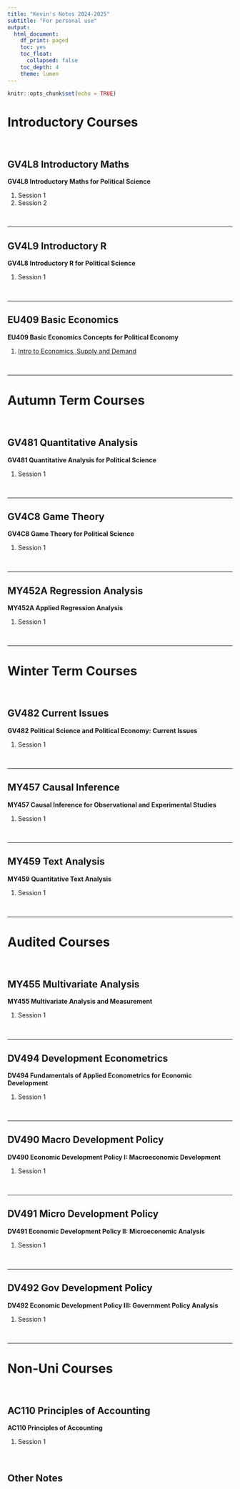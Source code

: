 ```yaml
---
title: "Kevin's Notes 2024-2025"
subtitle: "For personal use"
output:
  html_document:
    df_print: paged
    toc: yes
    toc_float:
      collapsed: false
    toc_depth: 4
    theme: lumen
---
```


```r
knitr::opts_chunk$set(echo = TRUE)
```

```{=html}
<style>
  body .main-container {
    max-width: 1100px;
  }
</style>
```
# Introductory Courses

<br />

## GV4L8 Introductory Maths

**GV4L8 Introductory Maths for Political Science**

1.  Session 1
2.  Session 2

<br />

------------------------------------------------------------------------

## GV4L9 Introductory R

**GV4L8 Introductory R for Political Science**

1.  Session 1

<br />

------------------------------------------------------------------------

## EU409 Basic Economics

**EU409 Basic Economics Concepts for Political Economy**

1.  [Intro to Economics, Supply and Demand](https://kevinli03.github.io/notes/EU409/1.html)

<br />

------------------------------------------------------------------------

# Autumn Term Courses

<br />

## GV481 Quantitative Analysis

**GV481 Quantitative Analysis for Political Science**

1.  Session 1

<br />

------------------------------------------------------------------------

## GV4C8 Game Theory

**GV4C8 Game Theory for Political Science**

1.  Session 1

<br />

------------------------------------------------------------------------

## MY452A Regression Analysis

**MY452A Applied Regression Analysis**

1.  Session 1

<br />

------------------------------------------------------------------------

# Winter Term Courses

<br />

## GV482 Current Issues

**GV482 Political Science and Political Economy: Current Issues**

1.  Session 1

<br />

------------------------------------------------------------------------

## MY457 Causal Inference

**MY457 Causal Inference for Observational and Experimental Studies**

1.  Session 1

<br />

------------------------------------------------------------------------

## MY459 Text Analysis

**MY459 Quantitative Text Analysis**

1.  Session 1

<br />

------------------------------------------------------------------------

# Audited Courses

<br />

## MY455 Multivariate Analysis

**MY455 Multivariate Analysis and Measurement**

1.  Session 1

<br />

------------------------------------------------------------------------

## DV494 Development Econometrics

**DV494 Fundamentals of Applied Econometrics for Economic Development**

1.  Session 1

<br />

------------------------------------------------------------------------

## DV490 Macro Development Policy

**DV490 Economic Development Policy I: Macroeconomic Development**

1.  Session 1

<br />

------------------------------------------------------------------------

## DV491 Micro Development Policy

**DV491 Economic Development Policy II: Microeconomic Analysis**

1.  Session 1

<br />

------------------------------------------------------------------------

## DV492 Gov Development Policy

**DV492 Economic Development Policy III: Government Policy Analysis**

1.  Session 1

<br />

------------------------------------------------------------------------

# Non-Uni Courses

<br />

## AC110 Principles of Accounting

**AC110 Principles of Accounting**

1.  Session 1

<br />

## Other Notes
